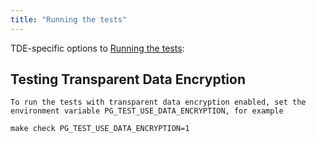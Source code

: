```yaml
---
title: "Running the tests"
---
```


TDE-specific options to [Running the tests](https://www.postgresql.org/docs/15/regress-run.html):


## Testing Transparent Data Encryption

    To run the tests with transparent data encryption enabled, set the environment variable PG_TEST_USE_DATA_ENCRYPTION, for example

    make check PG_TEST_USE_DATA_ENCRYPTION=1